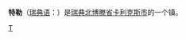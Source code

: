 {{Infobox Settlement
| name = 特勒<br/>Töre
| image_skyline = 
| imagesize = 
| image_caption = 
| image_flag = 
| image_shield = 
| pushpin_map = Sweden
| pushpin_label_position = bottom
| subdivision_type = 国家
| subdivision_name = {{SWE}}
| subdivision_type1 = [[瑞典行政区划|省]]
| subdivision_name1 = [[北博滕省|北博滕省]]
| subdivision_type2 = [[瑞典行政区划|市]]
| subdivision_name2 =  [[卡利克斯市|卡利克斯市]]
| elevation_m = 
| elevation_ft = 
| area_total_km2 = 2.61
| population_as_of = 2005年
| population_total = 1146
| population_density_km2 = auto
| timezone = [[CET|CET]]
| utc_offset = +1
| timezone_DST = [[CEST|CEST]]
| utc_offset_DST = +2
| latd = 65
| latm = 55
| lats = 
| latNS = N
| longd = 22
| longm = 39
| longs = 
| longEW = E
| website =  
}}
'''特勒'''（[[瑞典语|瑞典语]]：'''{{lang|sv|Töre}}'''）是[[瑞典|瑞典]][[北博滕省|北博滕省]][[卡利克斯市|卡利克斯市]]的一个镇。

{{Sweden-geo-stub}}

[[Category:北博滕省城市|T]]